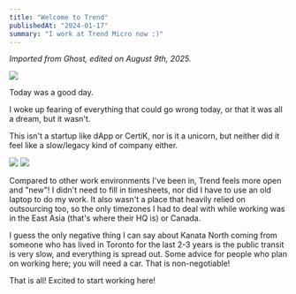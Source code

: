 ```yaml
---
title: "Welcome to Trend"
publishedAt: "2024-01-17"
summary: "I work at Trend Micro now :)"
---
```


*Imported from Ghost, edited on August 9th, 2025.*

![](/assets/b/log/trend/0.jpg)

Today was a good day.


I woke up fearing of everything that could go wrong today, or that it was all a dream, but it wasn't.


This isn't a startup like dApp or CertiK, nor is it a unicorn, but neither did it feel
like a slow/legacy kind of company either.

<div class="w-[600px] grid grid-cols-3 grid-rows-3 gap-2">
  <img src="/assets/b/log/trend/1.jpg" class="object-cover w-full h-full"/>
  <img src="/assets/b/log/trend/2.jpg" class="object-cover w-full h-full"/>
</div>

Compared to other work environments I've been in, Trend feels more open and "new"!
I didn't need to fill in timesheets, nor did I have to use an old laptop to do 
my work. It also wasn't a place that heavily relied on outsourcing too, so the only 
timezones I had to deal with while working was in the East Asia (that's where their HQ 
is) or Canada.


I guess the only negative thing I can say about Kanata North coming from someone who 
has lived in Toronto for the last 2-3 years is the public transit is very slow, and 
everything is spread out. Some advice for people who plan on working here; you will 
need a car. That is non-negotiable!


That is all! Excited to start working here!
